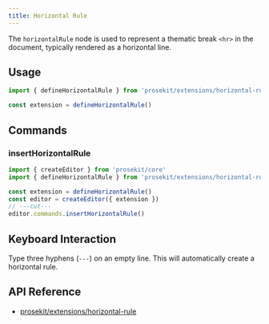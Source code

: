 ```yaml
---
title: Horizontal Rule
---
```



The `horizontalRule` node is used to represent a thematic break `<hr>` in the document, typically rendered as a horizontal line.

## Usage

```ts twoslash
import { defineHorizontalRule } from 'prosekit/extensions/horizontal-rule'

const extension = defineHorizontalRule()
```

## Commands

### insertHorizontalRule

```ts twoslash
import { createEditor } from 'prosekit/core'
import { defineHorizontalRule } from 'prosekit/extensions/horizontal-rule'

const extension = defineHorizontalRule()
const editor = createEditor({ extension })
// ---cut---
editor.commands.insertHorizontalRule()
```

## Keyboard Interaction

Type three hyphens (`---`) on an empty line. This will automatically create a horizontal rule.

## API Reference

- [prosekit/extensions/horizontal-rule](/references/extensions/horizontal-rule)
